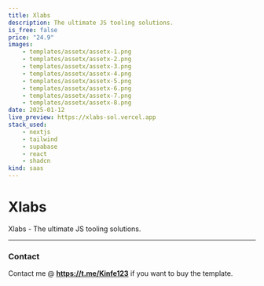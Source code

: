 ```yaml
---
title: Xlabs 
description: The ultimate JS tooling solutions.
is_free: false
price: "24.9"
images:
    - templates/assetx/assetx-1.png
    - templates/assetx/assetx-2.png
    - templates/assetx/assetx-3.png
    - templates/assetx/assetx-4.png
    - templates/assetx/assetx-5.png
    - templates/assetx/assetx-6.png
    - templates/assetx/assetx-7.png
    - templates/assetx/assetx-8.png
date: 2025-01-12
live_preview: https://xlabs-sol.vercel.app
stack_used:
    - nextjs
    - tailwind
    - supabase
    - react
    - shadcn
kind: saas
---
```


# Xlabs 

Xlabs - The ultimate JS tooling solutions.

---

### Contact

Contact me @ **https://t.me/Kinfe123** if you want to buy the template.
